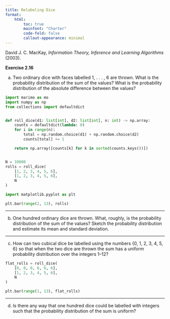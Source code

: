 ```yaml
---
title: Relabeling Dice
format:
    html:
        toc: true
        mainfont: "Charter"
        code-fold: false
        callout-appearance: minimal
---
```


David J. C. MacKay, *Information Theory, Inference and Learning Algorithms* (2003).

**Exercise 2.16**

(a) Two ordinary dice with faces labelled 1, . . . , 6 are thrown. What is the probability distribution of the sum of the values? What is the probability distribution of the absolute difference between the values?

```python
import marimo as mo
import numpy as np
from collections import defaultdict


def roll_dice(d1: list[int], d2: list[int], n: int) -> np.array:
    counts = defaultdict(lambda: 0)
    for i in range(n):
        total = np.random.choice(d1) + np.random.choice(d2)
        counts[total] += 1

    return np.array([counts[k] for k in sorted(counts.keys())])


N = 10000
rolls = roll_dice(
    [1, 2, 3, 4, 5, 6],
    [1, 2, 3, 4, 5, 6],
    N
)
```

```python
import matplotlib.pyplot as plt

plt.bar(range(2, 13), rolls)
```

---

(b) One hundred ordinary dice are thrown. What, roughly, is the probability distribution of the sum of the values? Sketch the probability distribution and estimate its mean and standard deviation.

---

(c) How can two cubical dice be labelled using the numbers {0, 1, 2, 3, 4, 5, 6} so that when the two dice are thrown the sum has a uniform probability distribution over the integers 1–12?

```python
flat_rolls = roll_dice(
    [0, 0, 0, 6, 6, 6],
    [1, 2, 3, 4, 5, 6],
    N
)
```

```python
plt.bar(range(1, 13), flat_rolls)
```

---

(d) Is there any way that one hundred dice could be labelled with integers such that the probability distribution of the sum is uniform?



